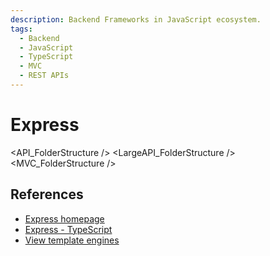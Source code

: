 ```yaml
---
description: Backend Frameworks in JavaScript ecosystem.
tags:
  - Backend
  - JavaScript
  - TypeScript
  - MVC
  - REST APIs
---
```


# Express


<API_FolderStructure />
<LargeAPI_FolderStructure />
<MVC_FolderStructure />

## References

- [Express homepage](https://expressjs.com/)
- [Express - TypeScript](https://blog.logrocket.com/express-typescript-node/)
- [View template engines](/docs/technologies/js/libraries/view-template-engines.md)
